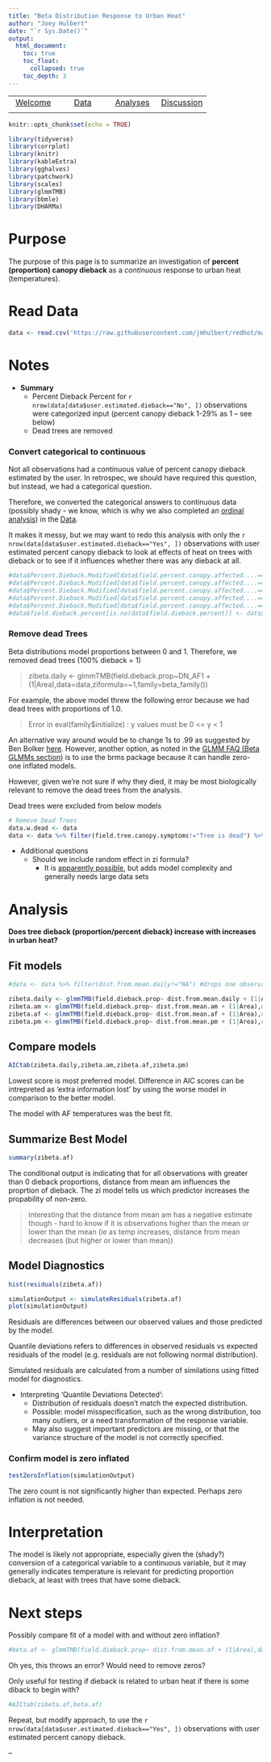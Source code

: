 ```yaml
---
title: "Beta Distribution Response to Urban Heat"
author: "Joey Hulbert"
date: "`r Sys.Date()`"
output: 
  html_document:
    toc: true
    toc_float:
      collapsed: true
    toc_depth: 3
---
```



|            |            |            |            |
|:----------:|:----------:|:----------:|:----------:|
|[Welcome](https://jmhulbert.github.io/redhot)|[Data](https://jmhulbert.github.io/redhot/data)|[Analyses](https://jmhulbert.github.io/redhot/analyses)|[Discussion](https://jmhulbert.github.io/redhot/discussion)|
|             |           |            |            |


```r
knitr::opts_chunk$set(echo = TRUE)
```

```r
library(tidyverse)
library(corrplot)
library(knitr)
library(kableExtra)
library(gghalves)
library(patchwork)
library(scales)
library(glmmTMB)
library(bbmle)
library(DHARMa)
```


# Purpose

The purpose of this page is to summarize an investigation of **percent (proportion) canopy dieback** as a *continuous* response to urban heat (temperatures).

# Read Data

```r
data <- read.csv('https://raw.githubusercontent.com/jmhulbert/redhot/main/data/urban-data-modified.csv')
```

# Notes


* **Summary**
    + Percent Dieback Percent for `r nrow(data[data$user.estimated.dieback=="No", ])` observations were categorized input (percent canopy dieback 1-29% as 1 -- see below)
    + Dead trees are removed

### Convert categorical to continuous 

Not all observations had a continuous value of percent canopy dieback estimated by the user. In retrospec, we should have required this question, but instead, we had a categorical question. 

Therefore, we converted the categorical answers to continuous data (possibly shady - we know, which is why we also completed an [ordinal analysis](https://jmhulbert.github.io/redhot/analyses/heat/ordinal/)) in the [Data](https://jmhulbert.github.io/redhot/data). 

It makes it messy, but we may want to redo this analysis with only the `r nrow(data[data$user.estimated.dieback=="Yes", ])` observations with user estimated percent canopy dieback to look at effects of heat on trees with dieback or to see if it influences whether there was any dieback at all. 

```r
#data$Percent.Dieback.Modified[data$field.percent.canopy.affected....=="Healthy, no dieback(0%)"] <- 0
#data$Percent.Dieback.Modified[data$field.percent.canopy.affected....=="1-29% of the canopy is unhealthy"] <- 1
#data$Percent.Dieback.Modified[data$field.percent.canopy.affected....=="30-59% of the canopy is unhealthy"] <- 30
#data$Percent.Dieback.Modified[data$field.percent.canopy.affected....=="60-99% of the canopy is unhealthy"] <- 60
#data$Percent.Dieback.Modified[data$field.percent.canopy.affected....=="tree is dead"] <- 100
#data$field.dieback.percent[is.na(data$field.dieback.percent)] <- data$Percent.Dieback.Modified
```

### Remove dead Trees
  
Beta distributions model proportions between 0 and 1. Therefore, we removed dead trees (100% dieback = 1)
  
> zibeta.daily <- glmmTMB(field.dieback.prop~DN_AF1 + (1|Area),data=data,ziformula=~1,family=beta_family())

For example, the above model threw the following error because we had dead trees with proportions of 1.0. 

> Error in eval(family$initialize) : y values must be 0 <= y < 1

An alternative way around would be to change 1s to .99 as suggested by Ben Bolker [here](https://github.com/glmmTMB/glmmTMB/issues/507). However, another option, as noted in the [GLMM FAQ (Beta GLMMs section)](https://bbolker.github.io/mixedmodels-misc/glmmFAQ.html#beta-glmms) is to use the brms package because it can handle zero-one inflated models. 

However, given we're not sure if why they died, it may be most biologically relevant to remove the dead trees from the analysis. 

Dead trees were excluded from below models


```r
# Remove Dead Trees
data.w.dead <- data 
data <- data %>% filter(field.tree.canopy.symptoms!="Tree is dead") %>% filter(field.dieback.percent<100) %>% droplevels()
```

* Additional questions
  + Should we include random effect in zi formula?
    + It is [apparently possible](https://stats.stackexchange.com/questions/604045/glmmtmb-random-effects-on-zero-inflation-component), but adds model complexity and generally needs large data sets

# Analysis

**Does tree dieback (proportion/percent dieback) increase with increases in urban heat?**

## Fit models

```r
#data <- data %>% filter(dist.from.mean.daily!="NA") #drops one observation that was causing issue in model summary
```


```r
zibeta.daily <- glmmTMB(field.dieback.prop~ dist.from.mean.daily + (1|Area),data=data,ziformula=~dist.from.mean.daily,family=beta_family())
zibeta.am <- glmmTMB(field.dieback.prop~ dist.from.mean.am + (1|Area),data=data,ziformula=~dist.from.mean.am,family=beta_family())
zibeta.af <- glmmTMB(field.dieback.prop~ dist.from.mean.af + (1|Area),data=data,ziformula=~dist.from.mean.af,family=beta_family())
zibeta.pm <- glmmTMB(field.dieback.prop~ dist.from.mean.pm + (1|Area),data=data,ziformula=~dist.from.mean.pm,family=beta_family())
```

## Compare models

```r
AICtab(zibeta.daily,zibeta.am,zibeta.af,zibeta.pm)
```

Lowest score is most preferred model. Difference in AIC scores can be intrepreted as 'extra information lost' by using the worse model in comparison to the better model. 

The model with AF temperatures was the best fit. 

## Summarize Best Model

```r
summary(zibeta.af)
```

The conditional output is indicating that for all observations with greater than 0 dieback proportions, distance from mean am influences the proprtion of dieback. The zi model tells us which predictor increases the propability of non-zero.

> interesting that the distance from mean am has a negative estimate though - hard to know if it is observations higher than the mean or lower than the mean (ie as temp increases, distance from mean decreases (but higher or lower than mean))


## Model Diagnostics

```r
hist(residuals(zibeta.af))
```

```r
simulationOutput <- simulateResiduals(zibeta.af)
plot(simulationOutput)
```

Residuals are differences between our observed values and those predicted by the model. 

Quantile deviations refers to differences in observed residuals vs expected residuals of the model (e.g. residuals are not following normal distribution). 

Simulated residuals are calculated from a number of similations using fitted model for diagnostics.

* Interpreting 'Quantile Deviations Detected':
  + Distribution of residuals doesn't match the expected distribution.
  + Possible: model misspecification, such as the wrong distribution, too many outliers, or a need transformation of the response variable.
  + May also suggest important predictors are missing, or that the variance structure of the model is not correctly specified.

### Confirm model is zero inflated

```r
testZeroInflation(simulationOutput)
```

The zero count is not significantly higher than expected. Perhaps zero inflation is not needed. 


# Interpretation

The model is likely not appropriate, especially given the (shady?) conversion of a categorical variable to a continuous variable, but it may generally indicates temperature is relevant for predicting proportion dieback, at least with trees that have some dieback.  

# Next steps

Possibly compare fit of a model with and without zero inflation? 


```r
#beta.af <- glmmTMB(field.dieback.prop~ dist.from.mean.af + (1|Area),data=data,family=beta_family())
```

Oh yes, this throws an error? Would need to remove zeros? 

Only useful for testing if dieback is related to urban heat if there is some diback to begin with? 

```r
#AICtab(zibeta.af,beta.af)
```



Repeat, but modify approach, to use the `r nrow(data[data$user.estimated.dieback=="Yes", ])` observations with user estimated percent canopy dieback.



--








